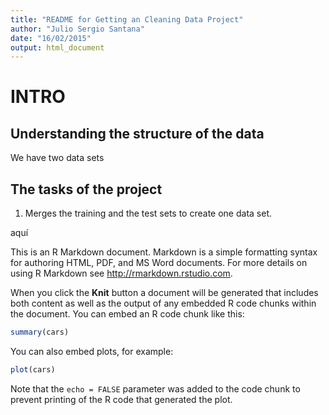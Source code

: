 ```yaml
---
title: "README for Getting an Cleaning Data Project"
author: "Julio Sergio Santana"
date: "16/02/2015"
output: html_document
---
```

# INTRO
## Understanding the structure of the data
We have two data sets 


## The tasks of the project
1. Merges the training and the test sets to create one data set.  
  
aquí

This is an R Markdown document. Markdown is a simple formatting syntax for authoring HTML, PDF, and MS Word documents. For more details on using R Markdown see <http://rmarkdown.rstudio.com>.

When you click the **Knit** button a document will be generated that includes both content as well as the output of any embedded R code chunks within the document. You can embed an R code chunk like this:

```r
summary(cars)
```

You can also embed plots, for example:

```r
plot(cars)
```

Note that the `echo = FALSE` parameter was added to the code chunk to prevent printing of the R code that generated the plot.
